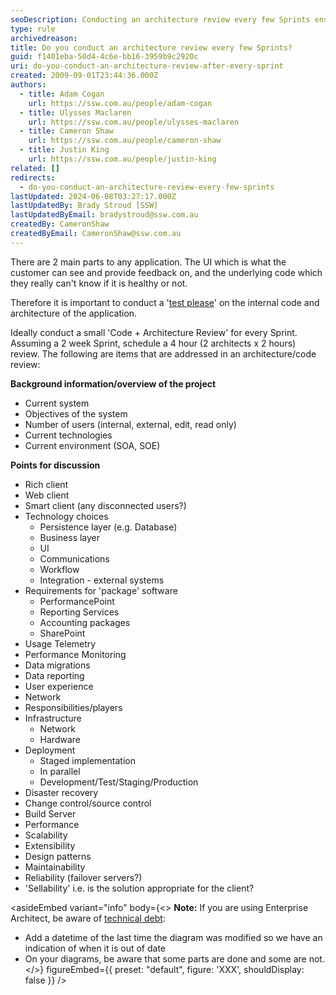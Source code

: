 ```yaml
---
seoDescription: Conducting an architecture review every few Sprints ensures internal code and architecture health, allowing for timely identification of technical debt and opportunities to improve scalability, maintainability, and reliability.
type: rule
archivedreason:
title: Do you conduct an architecture review every few Sprints?
guid: f1401eba-50d4-4c6e-bb16-3959b9c2920c
uri: do-you-conduct-an-architecture-review-after-every-sprint
created: 2009-09-01T23:44:36.000Z
authors:
  - title: Adam Cogan
    url: https://ssw.com.au/people/adam-cogan
  - title: Ulysses Maclaren
    url: https://ssw.com.au/people/ulysses-maclaren
  - title: Cameron Shaw
    url: https://ssw.com.au/people/cameron-shaw
  - title: Justin King
    url: https://ssw.com.au/people/justin-king
related: []
redirects:
  - do-you-conduct-an-architecture-review-every-few-sprints
lastUpdated: 2024-06-08T03:27:17.000Z
lastUpdatedBy: Brady Stroud [SSW]
lastUpdatedByEmail: bradystroud@ssw.com.au
createdBy: CameronShaw
createdByEmail: CameronShaw@ssw.com.au
---
```


There are 2 main parts to any application. The UI which is what the customer can see and provide feedback on, and the underlying code which they really can't know if it is healthy or not.

Therefore it is important to conduct a '[test please](/conduct-a-test-please-internally-and-then-with-the-client)' on the internal code and architecture of the application.

Ideally conduct a small 'Code + Architecture Review' for every Sprint. Assuming a 2 week Sprint, schedule a 4 hour (2 architects x 2 hours) review.
The following are items that are addressed in an architecture/code review:

**Background information/overview of the project**

- Current system
- Objectives of the system
- Number of users (internal, external, edit, read only)
- Current technologies
- Current environment (SOA, SOE)

**Points for discussion**

- Rich client
- Web client
- Smart client (any disconnected users?)
- Technology choices
  - Persistence layer (e.g. Database)
  - Business layer
  - UI
  - Communications
  - Workflow
  - Integration - external systems
- Requirements for 'package' software
  - PerformancePoint
  - Reporting Services
  - Accounting packages
  - SharePoint
- Usage Telemetry
- Performance Monitoring
- Data migrations
- Data reporting
- User experience
- Network
- Responsibilities/players
- Infrastructure
  - Network
  - Hardware
- Deployment
  - Staged implementation
  - In parallel
  - Development/Test/Staging/Production
- Disaster recovery
- Change control/source control
- Build Server
- Performance
- Scalability
- Extensibility
- Design patterns
- Maintainability
- Reliability (failover servers?)
- 'Sellability' i.e. is the solution appropriate for the client?

<asideEmbed
  variant="info"
  body={<>
    **Note:** If you are using Enterprise Architect, be aware of [technical debt](/technical-debt):

- Add a datetime of the last time the diagram was modified so we have an indication of when it is out of date
- On your diagrams, be aware that some parts are done and some are not.
  </>}
  figureEmbed={{
    preset: "default",
    figure: 'XXX',
    shouldDisplay: false
  }}
/>
